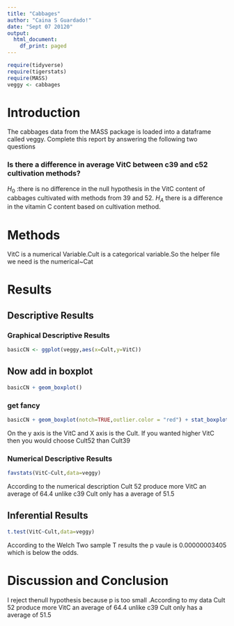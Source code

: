 ```yaml
---
title: "Cabbages"
author: "Caina S Guardado!"
date: "Sept 07 20120"
output:
  html_document:
    df_print: paged
---
```


```r
require(tidyverse)
require(tigerstats)
require(MASS)
veggy <- cabbages
```

# Introduction

<!--In this section you explain what you are trying to show.  Where did the data come from?  What is the research or other question you are trying to answer?!-->
 The cabbages data from the MASS package is loaded into a dataframe called veggy. Complete this report by answering the following two questions  
 
### Is there a difference in average VitC between c39 and c52 cultivation methods?  

$H_0$ :there is no difference in the null hypothesis in the VitC content of cabbages cultivated with methods from 39 and 52.
$H_A$ there is a difference in the vitamin C content based on cultivation method.


# Methods

<!--Decide on your methods:  use "variable analysis" or other appropriate descriptors.  Make sure to choose at least one graphical method and at least one numerical method.!-->

 VitC is a numerical Variable.Cult is a categorical variable.So the helper file we need is the numerical~Cat

# Results

<!--Divide this section into two sub-sections:  One for your descriptive  results and one for your inferential results.!-->

## Descriptive Results

### Graphical Descriptive Results

<!--Graphical results here.  Make sure to show your code.  Provide appropriate labels for axes, giving units if possible, and provide a good title for the graph, too.  Use the graphical results to describe the patterns if any that exist in the data as focused toward the research question!-->

```r
basicCN <- ggplot(veggy,aes(x=Cult,y=VitC))
```
## Now add in boxplot

```r
basicCN + geom_boxplot()
```
  
  
### get fancy  


```r
basicCN + geom_boxplot(notch=TRUE,outlier.color = "red") + stat_boxplot(geom ='errorbar') + labs(title="Fancy notch boxplot \n with 2 lines")
```

On the y axis is the VitC and X axis is the Cult. If you wanted higher VitC then you would choose Cult52 than Cult39

### Numerical Descriptive Results

<!--Numerical results go here. Use the numerical results to describe the patterns if any that exist in the data as focused toward the research question!-->

```r
favstats(VitC~Cult,data=veggy)
```
According to the numerical description Cult 52 produce more VitC an average of 64.4 unlike c39 Cult only has a average of 51.5

## Inferential Results

<!--State hypothesis clearly.  Make sure your discussion of the inferential test covers all the aspects that the test output produces, such as test statistic, p-value etc.  Make a decision about the null hypothesis, explain the assumptions on which the selected test/procedure was based, and why the chosen procedure satisfys the assumptions and is appropriate to answer the research question!-->

```r
t.test(VitC~Cult,data=veggy)
```
According to the Welch Two sample T results the p vaule is 0.00000003405 which is below the odds.


# Discussion and Conclusion

<!--Discussion and conclusion here.  If you found a relationship be sure to consider whether the relationship occurs because one of the variavbles causes the other, or whether they perhasps are related for some other reason.  Watch the chapter 6 videos from the GeorgeTown videos collection.!-->


I reject thenull hypothesis because p is too small .According to my data Cult 52 produce more VitC an average of 64.4 unlike c39 Cult only has a average of 51.5
